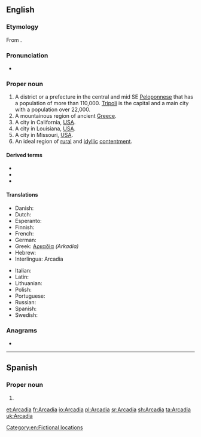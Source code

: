 ==English==
{{wikipedia}}

===Etymology===
From {{etyl|grc|en}} {{m|grc|Ἀρκαδία}}.

===Pronunciation===
* {{rhymes|eɪdiə|lang=en}}

===Proper noun===
{{en-proper noun}}

# A district or a prefecture in the central and mid SE [[Peloponnese]] that has a population of more than 110,000. [[Tripoli]] is the capital and a main city with a population over 22,000.
# A mountainous region of ancient [[Greece]].
# A city in California, [[USA]].
# A city in Louisiana, [[USA]].
# A city in Missouri, [[USA]].
# An ideal region of [[rural]] and [[idyllic]] [[contentment]].

====Derived terms====
* {{l|en|Arcadian}}
* {{l|en|Arcadic}}
* {{l|en|Arcady}}

====Translations====
{{trans-top|A district or a prefecture in the central and mid SE Peloponnese}}
* Danish: {{t|da|Arkadien}}
* Dutch: {{t|nl|Arcadië}}
* Esperanto: {{l|eo|Arkadio}}
* Finnish: {{t+|fi|Arkadia}}
* French: {{t+|fr|Arcadie}}
* German: {{t+|de|Arkadien}}
* Greek: [[Αρκαδία]] ''(Arkadía)'' {{g|f}}
* Hebrew: {{t|he|ארקאדיה|f|tr=Arkadia}}
* Interlingua: Arcadia
{{trans-mid}}
* Italian: {{t|it|Arcadia|f}}
* Latin: {{t|la|Arcadia|f}}
* Lithuanian: {{t|lt|Arkadija}}
* Polish: {{t+|pl|Arkadia|f}}
* Portuguese: {{t|pt|Arcádia|f}}
* Russian: {{t+|ru|Арка́дия|f}}
* Spanish: {{t|es|Arcadia|f}}
* Swedish: {{t|sv|Arkadien|n}}
{{trans-bottom}}

===Anagrams===
* {{l|en|acardia}}

[[Category:en:Fictional locations]]

----

==Spanish==
{{wikipedia|lang=es}}

===Proper noun===
{{es-proper noun|f}}

# {{l|en|Arcadia}}

[[et:Arcadia]]
[[fr:Arcadia]]
[[io:Arcadia]]
[[pl:Arcadia]]
[[sr:Arcadia]]
[[sh:Arcadia]]
[[ta:Arcadia]]
[[uk:Arcadia]]